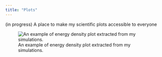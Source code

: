 ```yaml
---
title: "Plots"
---
```


(in progress) A place to make my scientific plots accessible to everyone

![An example of energy density plot extracted from my simulations.](/images/quad__cube_rho_N3-91.png){fig-align="center"}